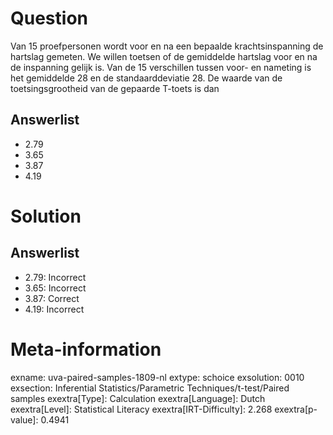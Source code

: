 Question
========

Van 15 proefpersonen wordt voor en na een bepaalde krachtsinspanning de
hartslag gemeten. We willen toetsen of de gemiddelde hartslag voor en na
de inspanning gelijk is. Van de 15 verschillen tussen voor- en nameting
is het gemiddelde 28 en de standaarddeviatie 28. De waarde van de
toetsingsgrootheid van de gepaarde T-toets is dan

Answerlist
----------

* 2.79
* 3.65
* 3.87
* 4.19

Solution
========

Answerlist
----------

* 2.79: Incorrect
* 3.65: Incorrect
* 3.87: Correct
* 4.19: Incorrect

Meta-information
================
exname: uva-paired-samples-1809-nl
extype: schoice
exsolution: 0010
exsection: Inferential Statistics/Parametric Techniques/t-test/Paired samples
exextra[Type]: Calculation
exextra[Language]: Dutch
exextra[Level]: Statistical Literacy
exextra[IRT-Difficulty]: 2.268
exextra[p-value]: 0.4941
